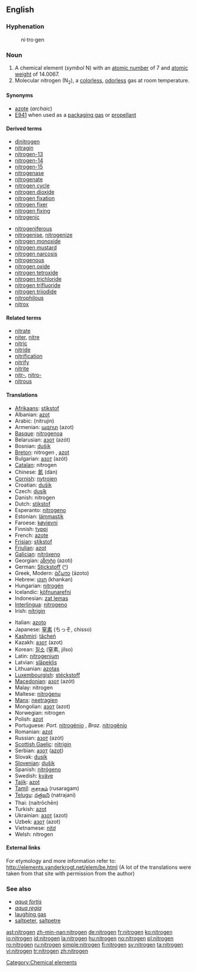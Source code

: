 ==English==

{{elements|N|carbon|C|oxygen|O}}

===Hyphenation===
:ni&middot;tro&middot;gen

===Noun===
{{en-noun|-}}
{{wikipedia}}

# A chemical element (''symbol'' N) with an [[atomic number]] of 7 and [[atomic weight]] of 14.0067.
# Molecular nitrogen (N<sub>2</sub>), a [[colorless]], [[odorless]] gas at room temperature.

====Synonyms====
*[[azote]] (''archaic'')
*[[E941]] when used as a [[packaging gas]] or [[propellant]]

====Derived terms====
{{top2}}
*[[dinitrogen]]
*[[nitragin]]
*[[nitrogen-13]]
*[[nitrogen-14]]
*[[nitrogen-15]]
*[[nitrogenase]]
*[[nitrogenate]]
*[[nitrogen cycle]]
*[[nitrogen dioxide]]
*[[nitrogen fixation]]
*[[nitrogen fixer]]
*[[nitrogen fixing]]
*[[nitrogenic]]
{{mid2}}
*[[nitrogeniferous]]
*[[nitrogenise]], [[nitrogenize]]
*[[nitrogen monoxide]]
*[[nitrogen mustard]]
*[[nitrogen narcosis]]
*[[nitrogenous]]
*[[nitrogen oxide]]
*[[nitrogen tetroxide]]
*[[nitrogen trichloride]]
*[[nitrogen trifluoride]]
*[[nitrogen triiodide]]
*[[nitrophilous]]
*[[nitrox]]
{{bottom}}

====Related terms====
*[[nitrate]]
*[[niter]], [[nitre]]
*[[nitric]]
*[[nitride]]
*[[nitrification]]
*[[nitrify]]
*[[nitrite]]
*[[nitr-]], [[nitro-]]
*[[nitrous]]

====Translations====
{{top}}
*[[Afrikaans]]: [[stikstof]]
*Albanian: [[azot]]
*Arabic: {{ARchar|[[نيتروجين]]}} (nítrujin) {{m}}
*Armenian: [[ազոտ]] (azot)
*[[Basque]]: [[nitrogenoa]]
*Belarusian: [[азот]] (azót) {{m}}
*Bosnian: [[dušik]]
*[[Breton]]: nitrogen {{m}}, [[azot]]
*Bulgarian: [[азот]] (azót) {{m}}
*[[Catalan]]: nitrogen
*Chinese: [[氮]] (dàn)
*[[Cornish]]: [[nytrojen]]
*Croatian: [[dušik]]
*Czech: [[dusík]]
*Danish: nitrogen
*Dutch: [[stikstof]] {{f}}
*Esperanto: [[nitrogeno]]
*Estonian: [[lämmastik]]
*Faroese: [[køvievni]]
*Finnish: [[typpi]]
*French: [[azote]] {{m}}
*[[Frisian]]: [[stikstof]]
*[[Friulian]]: [[azot]]
*[[Galician]]: [[nitróxeno]]
*Georgian: [[აზოტი]] (azoti)
*German: [[Stickstoff]] {{m}} ([[:de:Stickstoff|^]])
*Greek, Modern: [[άζωτο]] (ázoto) {{n}}
*Hebrew: [[חנקן]] (khankan)
*Hungarian: [[nitrogén]]
*Icelandic: [[köfnunarefni]] {{m}}
*Indonesian: [[zat lemas]]
*[[Interlingua]]: [[nitrogeno]]
*Irish: [[nítrigin]]
{{mid}}
*Italian: [[azoto]] {{m}}
*Japanese: [[窒素]] (ちっそ, chisso)
*[[Kashmiri]]: [[tãcheń]]
*Kazakh: [[азот]] (azot)
*Korean: [[질소]] (窒素, jilso)
*Latin: [[nitrogenium]]
*Latvian: [[slāpeklis]]
*Lithuanian: [[azotas]]
*[[Luxembourgish]]: [[stéckstoff]]
*[[Macedonian]]: [[азот]] (azót)
*Malay: nitrogen
*Maltese: [[nitroġenu]]
*[[Manx]]: [[neetragien]]
*Mongolian: [[азот]] (azot)
*Norwegian: nitrogen
*Polish: [[azot]] {{m}}
*Portuguese: ''Port.'' [[nitrogénio]] {{m}}, ''Braz.'' [[nitrogênio]] {{m}}
*Romanian: [[azot]] {{n}}
*Russian: [[азот]] (azót) {{m}}
*[[Scottish Gaelic]]: [[nìtrigin]]
*Serbian: [[азот]] ([[azot]]) {{m}}
*Slovak: [[dusík]] {{m}}
*[[Slovenian]]: [[dušik]]
*Spanish: [[nitrógeno]] {{m}}
*Swedish: [[kväve]]
*[[Tajik]]: [[azot]]
*[[Tamil]]: [[ருசரகம்]] (rusaragam)
*[[Telugu]]: [[నత్రజని]] (natrajani)
*Thai: {{THchar|[[ไนโตรเจน]]}} (naitrōchēn)
*Turkish: [[azot]]
*Ukrainian: [[азот]] (azot) {{m}}
*Uzbek: [[азот]] (azot)
*Vietnamese: [[nitơ]]
*Welsh: nitrogen
{{bottom}}

====External links====
For etymology and more information refer to:
http://elements.vanderkrogt.net/elem/be.html
(A lot of the translations were taken from that site with permission from the author)

===See also===
*''[[aqua fortis]]''
*''[[aqua regia]]''
*[[laughing gas]]
*[[saltpeter]], [[saltpetre]]

[[Category:Chemical elements]]

[[ast:nitrogen]]
[[zh-min-nan:nitrogen]]
[[de:nitrogen]]
[[fr:nitrogen]]
[[ko:nitrogen]]
[[io:nitrogen]]
[[id:nitrogen]]
[[la:nitrogen]]
[[hu:nitrogen]]
[[no:nitrogen]]
[[pl:nitrogen]]
[[ro:nitrogen]]
[[ru:nitrogen]]
[[simple:nitrogen]]
[[fi:nitrogen]]
[[sv:nitrogen]]
[[ta:nitrogen]]
[[vi:nitrogen]]
[[tr:nitrogen]]
[[zh:nitrogen]]